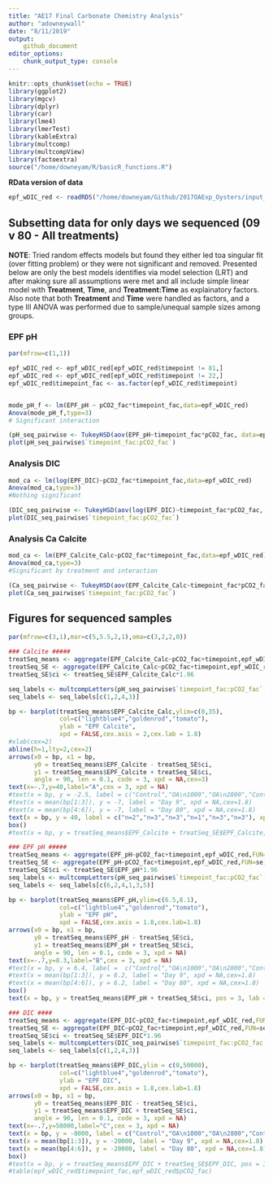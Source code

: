 ```yaml
---
title: "AE17 Final Carbonate Chemistry Analysis"
author: "adowneywall"
date: "8/11/2019"
output: 
    github_document
editor_options: 
    chunk_output_type: console
---
```


```r
knitr::opts_chunk$set(echo = TRUE)
library(ggplot2)
library(mgcv)
library(dplyr)
library(car)
library(lme4)
library(lmerTest)
library(kableExtra)
library(multcomp)
library(multcompView)
library(factoextra)
source("/home/downeyam/R/basicR_functions.R")
```

**RData version of data**
```r
epf_wDIC_red <- readRDS("/home/downeyam/Github/2017OAExp_Oysters/input_files/Phenotype/Exposure_SummaryFullCarbChemData_without81.RData")
```

## Subsetting data for only days we sequenced (09 v 80 - All treatments)

**NOTE**: Tried random effects models but found they either led toa singular fit (over fitting problem) or they were not significant and removed. Presented below are only the best models identifies via model selection (LRT) and after making sure all assumptions were met and all include simple linear model with **Treatment**, **Time**, and **Treatment:Time** as explainatory factors. Also note that both **Treatment** and **Time** were handled as factors, and a type III ANOVA was performed due to sample/unequal sample sizes among groups.

### EPF pH
```r
par(mfrow=c(1,1))

epf_wDIC_red <- epf_wDIC_red[epf_wDIC_red$timepoint != 81,]
epf_wDIC_red <- epf_wDIC_red[epf_wDIC_red$timepoint != 22,]
epf_wDIC_red$timepoint_fac <- as.factor(epf_wDIC_red$timepoint)


mode_pH_f <- lm(EPF_pH ~ pCO2_fac*timepoint_fac,data=epf_wDIC_red)
Anova(mode_pH_f,type=3)
# Significant interaction

(pH_seq_pairwise <- TukeyHSD(aov(EPF_pH~timepoint_fac*pCO2_fac, data=epf_wDIC_red)))
plot(pH_seq_pairwise$`timepoint_fac:pCO2_fac`)
```

### Analysis DIC 
```r
mod_ca <- lm(log(EPF_DIC)~pCO2_fac*timepoint_fac,data=epf_wDIC_red)
Anova(mod_ca,type=3)
#Nothing significant

(DIC_seq_pairwise <- TukeyHSD(aov(log(EPF_DIC)~timepoint_fac*pCO2_fac, data=epf_wDIC_red)))
plot(DIC_seq_pairwise$`timepoint_fac:pCO2_fac`)
```

### Analysis Ca Calcite
```r
mod_ca <- lm(EPF_Calcite_Calc~pCO2_fac*timepoint_fac,data=epf_wDIC_red)
Anova(mod_ca,type=3)
#Significant by treatment and interaction

(Ca_seq_pairwise <- TukeyHSD(aov(EPF_Calcite_Calc~timepoint_fac*pCO2_fac, data=epf_wDIC_red)))
plot(Ca_seq_pairwise$`timepoint_fac:pCO2_fac`)
```

## Figures for sequenced samples
```r
par(mfrow=c(3,1),mar=c(5,5.5,2,1),oma=c(3,2,2,0))

### Calcite #####
treatSeq_means <- aggregate(EPF_Calcite_Calc~pCO2_fac+timepoint,epf_wDIC_red,FUN=mean)
treatSeq_SE <- aggregate(EPF_Calcite_Calc~pCO2_fac+timepoint,epf_wDIC_red,FUN=se)
treatSeq_SE$ci <- treatSeq_SE$EPF_Calcite_Calc*1.96

seq_labels <- multcompLetters(pH_seq_pairwise$`timepoint_fac:pCO2_fac`[, "p adj"])$Letters
seq_labels <- seq_labels[c(1,2,4,3)]

bp <- barplot(treatSeq_means$EPF_Calcite_Calc,ylim=c(0,35),
              col=c("lightblue4","goldenrod","tomato"),
              ylab = "EPF Calcite",
              xpd = FALSE,cex.axis = 2,cex.lab = 1.8)
#xlab(cex=2)
abline(h=1,lty=2,cex=2)
arrows(x0 = bp, x1 = bp,
       y0 = treatSeq_means$EPF_Calcite - treatSeq_SE$ci,
       y1 = treatSeq_means$EPF_Calcite + treatSeq_SE$ci,
       angle = 90, len = 0.1, code = 3, xpd = NA,cex=3)
text(x=-.7,y=40,label="A",cex = 3, xpd = NA)
#text(x = bp, y = -2.5, label = c("Control","OA\n1000","OA\n2800","Control","OA\n1000","OA\n2800"), xpd = NA,cex=1.8)
#text(x = mean(bp[1:3]), y = -7, label = "Day 9", xpd = NA,cex=1.8)
#text(x = mean(bp[4:6]), y = -7, label = "Day 80", xpd = NA,cex=1.8)
text(x = bp, y = 40, label = c("n=2","n=3","n=3","n=1","n=3","n=3"), xpd = NA,cex=1.8)
box()
#text(x = bp, y = treatSeq_means$EPF_Calcite + treatSeq_SE$EPF_Calcite, pos = 3, lab = seq_labels, xpd = NA)

### EPF pH #####
treatSeq_means <- aggregate(EPF_pH~pCO2_fac+timepoint,epf_wDIC_red,FUN=mean)
treatSeq_SE <- aggregate(EPF_pH~pCO2_fac+timepoint,epf_wDIC_red,FUN=se)
treatSeq_SE$ci <- treatSeq_SE$EPF_pH*1.96
seq_labels <- multcompLetters(pH_seq_pairwise$`timepoint_fac:pCO2_fac`[, "p adj"])$Letters
seq_labels <- seq_labels[c(6,2,4,1,3,5)]

bp <- barplot(treatSeq_means$EPF_pH,ylim=c(6.5,8.1),
              col=c("lightblue4","goldenrod","tomato"),
              ylab = "EPF pH",
              xpd = FALSE,cex.axis = 1.8,cex.lab=1.8)
arrows(x0 = bp, x1 = bp,
       y0 = treatSeq_means$EPF_pH - treatSeq_SE$ci,
       y1 = treatSeq_means$EPF_pH + treatSeq_SE$ci,
       angle = 90, len = 0.1, code = 3, xpd = NA)
text(x=-.7,y=8.3,label="B",cex = 3, xpd = NA)
#text(x = bp, y = 6.4, label =  c("Control","OA\n1000","OA\n2800","Control","OA\n1000","OA\n2800"), xpd = NA,cex=1.8)
#text(x = mean(bp[1:3]), y = 6.2, label = "Day 9", xpd = NA,cex=1.8)
#text(x = mean(bp[4:6]), y = 6.2, label = "Day 80", xpd = NA,cex=1.8)
box()
text(x = bp, y = treatSeq_means$EPF_pH + treatSeq_SE$ci, pos = 3, lab = seq_labels, xpd = NA,cex=1.8)

### DIC ####
treatSeq_means <- aggregate(EPF_DIC~pCO2_fac+timepoint,epf_wDIC_red,FUN=mean)
treatSeq_SE <- aggregate(EPF_DIC~pCO2_fac+timepoint,epf_wDIC_red,FUN=se)
treatSeq_SE$ci <- treatSeq_SE$EPF_DIC*1.96
seq_labels <- multcompLetters(DIC_seq_pairwise$`timepoint_fac:pCO2_fac`[, "p adj"])$Letters
seq_labels <- seq_labels[c(1,2,4,3)]

bp <- barplot(treatSeq_means$EPF_DIC,ylim = c(0,50000),
              col=c("lightblue4","goldenrod","tomato"),
              ylab = "EPF DIC",
              xpd = FALSE,cex.axis = 1.8,cex.lab=1.8)
arrows(x0 = bp, x1 = bp,
       y0 = treatSeq_means$EPF_DIC - treatSeq_SE$ci,
       y1 = treatSeq_means$EPF_DIC + treatSeq_SE$ci,
       angle = 90, len = 0.1, code = 3, xpd = NA)
text(x=-.7,y=58000,label="C",cex = 3, xpd = NA)
text(x = bp, y = -8000, label = c("Control","OA\n1000","OA\n2800","Control","OA\n1000","OA\n2800"), xpd = NA,cex=1.8)
text(x = mean(bp[1:3]), y = -20000, label = "Day 9", xpd = NA,cex=1.8)
text(x = mean(bp[4:6]), y = -20000, label = "Day 80", xpd = NA,cex=1.8)
box()
#text(x = bp, y = treatSeq_means$EPF_DIC + treatSeq_SE$EPF_DIC, pos = 3, lab = seq_labels, xpd = NA)
#table(epf_wDIC_red$timepoint_fac,epf_wDIC_red$pCO2_fac)
```



